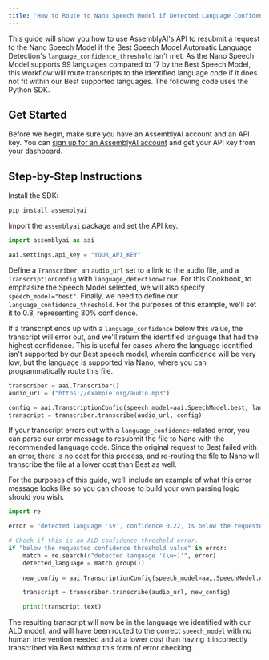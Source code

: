 ```yaml
---
title: 'How to Route to Nano Speech Model if Detected Language Confidence is Low'
---
```


This guide will show you how to use AssemblyAI's API to resubmit a request to the Nano Speech Model if the Best Speech Model Automatic Language Detection's `language_confidence_threshold` isn't met. As the Nano Speech Model supports 99 languages compared to 17 by the Best Speech Model, this workflow will route transcripts to the identified language code if it does not fit within our Best supported languages. The following code uses the Python SDK.

## Get Started

Before we begin, make sure you have an AssemblyAI account and an API key. You can [sign up for an AssemblyAI account](https://www.assemblyai.com/app) and get your API key from your dashboard.

## Step-by-Step Instructions

Install the SDK:


```bash
pip install assemblyai
```

Import the `assemblyai` package and set the API key.


```python
import assemblyai as aai

aai.settings.api_key = "YOUR_API_KEY"
```

Define a `Transcriber`, an `audio_url` set to a link to the audio file, and a `TranscriptionConfig` with `language_detection=True`. For this Cookbook, to emphasize the Speech Model selected, we will also specify `speech_model="best"`. Finally, we need to define our `language_confidence_threshold`. For the purposes of this example, we'll set it to 0.8, representing 80% confidence.

If a transcript ends up with a `language_confidence` below this value, the transcript will error out, and we'll return the identified language that had the highest confidence. This is useful for cases where the language identified isn't supported by our Best speech model, wherein confidence will be very low, but the language is supported via Nano, where you can programmatically route this file.


```python
transcriber = aai.Transcriber()
audio_url = ("https://example.org/audio.mp3")

config = aai.TranscriptionConfig(speech_model=aai.SpeechModel.best, language_detection=True, language_confidence_threshold=0.8)
transcript = transcriber.transcribe(audio_url, config)
```

If your transcript errors out with a `language_confidence`-related error, you can parse our error message to resubmit the file to Nano with the recommended language code. Since the original request to Best failed with an error, there is no cost for this process, and re-routing the file to Nano will transcribe the file at a lower cost than Best as well.

For the purposes of this guide, we'll include an example of what this error message looks like so you can choose to build your own parsing logic should you wish.


```python
import re

error = "detected language 'sv', confidence 0.22, is below the requested confidence threshold value of 0.8"  # Example message. Normally you'd access this error via transcript.error.

# Check if this is an ALD confidence threshold error.
if "below the requested confidence threshold value" in error:
    match = re.search(r"detected language '(\w+)'", error)
    detected_language = match.group(1)
    
    new_config = aai.TranscriptionConfig(speech_model=aai.SpeechModel.nano, language_code=detected_language)

    transcript = transcriber.transcribe(audio_url, new_config)

    print(transcript.text)
```

The resulting transcript will now be in the language we identified with our ALD model, and will have been routed to the correct `speech_model` with no human intervention needed and at a lower cost than having it incorrectly transcribed via Best without this form of error checking.

